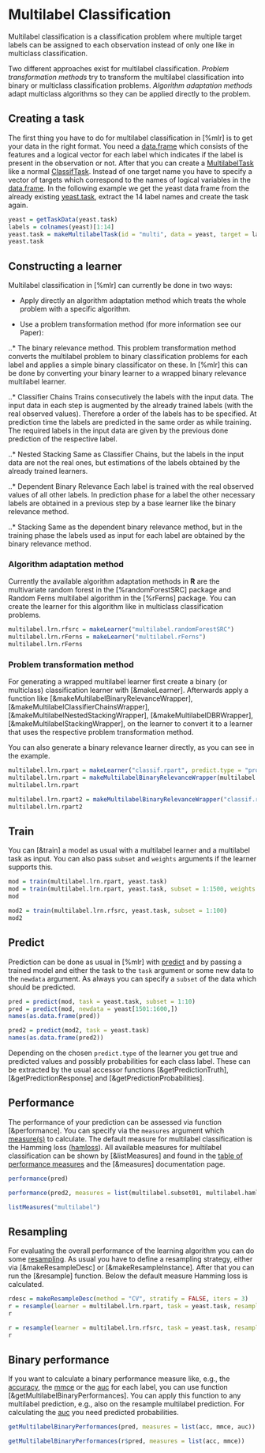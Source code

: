 # Multilabel Classification

Multilabel classification is a classification problem where multiple target labels can be
assigned to each observation instead of only one like in multiclass classification.

Two different approaches exist for multilabel classification. *Problem transformation
methods* try to transform the multilabel classification into binary or multiclass
classification problems. *Algorithm adaptation methods* adapt multiclass algorithms
so they can be applied directly to the problem.

## Creating a task
The first thing you have to do for multilabel classification in [%mlr] is to
get your data in the right format. You need a [data.frame](&base::data.frame) which
consists of the features and a logical vector for each label which indicates if the
label is present in the observation or not. After that you can create a
[MultilabelTask](&Task) like a normal [ClassifTask](&Task). Instead of one
target name you have to specify a vector of targets which correspond to the names of
logical variables in the [data.frame](&base::data.frame). In the following example
we get the yeast data frame from the already existing [yeast.task](&yeast.task), extract
the 14 label names and create the task again.

```r
yeast = getTaskData(yeast.task)
labels = colnames(yeast)[1:14]
yeast.task = makeMultilabelTask(id = "multi", data = yeast, target = labels)
yeast.task
```

## Constructing a learner
Multilabel classification in [%mlr] can currently be done in two ways:

* Apply directly an algorithm adaptation method which treats the whole
problem with a specific algorithm.

* Use a problem transformation method (for more information see our Paper):

..* The binary relevance method.
This problem transformation method converts the multilabel problem to binary
classification problems for each
label and applies a simple binary classificator on these. In [%mlr] this can be done by
converting your binary learner to a wrapped binary relevance multilabel learner.

..* Classifier Chains
Trains consecutively the labels with the input data. The input data in each step is augmented by the already trained labels (with the real observed values). 
Therefore a order of the labels has to be specified. At prediction time the labels are predicted in the same order as while training. 
The required labels in the input data are given by the previous done prediction of the respective label. 

..* Nested Stacking
Same as Classifier Chains, but the labels in the input data are not the real ones, but estimations of the labels obtained by the 
already trained learners. 

..* Dependent Binary Relevance
Each label is trained with the real observed values of all other labels. In prediction phase for a label the other necessary labels are 
obtained in a previous step by a base learner like the binary relevance method.

..* Stacking
Same as the dependent binary relevance method, but in the training phase the labels used as input for each label are obtained by the binary
relevance method. 

### Algorithm adaptation method
Currently the available algorithm adaptation methods in **R** are the multivariate random forest in the [%randomForestSRC] package and Random Ferns multilabel algorithm in the [%rFerns] package. You can create the learner for this algorithm
like in multiclass classification problems.

```r
multilabel.lrn.rfsrc = makeLearner("multilabel.randomForestSRC")
multilabel.lrn.rFerns = makeLearner("multilabel.rFerns")
multilabel.lrn.rFerns
```

### Problem transformation method
For generating a wrapped multilabel learner first create a binary (or multiclass)
classification learner with [&makeLearner]. Afterwards apply a function like
[&makeMultilabelBinaryRelevanceWrapper], [&makeMultilabelClassifierChainsWrapper], [&makeMultilabelNestedStackingWrapper], 
[&makeMultilabelDBRWrapper], [&makeMultilabelStackingWrapper], on the learner to convert it to a learner that uses the respective problem transformation method.

You can also generate a binary relevance learner directly, as you can see in the example.

```r
multilabel.lrn.rpart = makeLearner("classif.rpart", predict.type = "prob")
multilabel.lrn.rpart = makeMultilabelBinaryRelevanceWrapper(multilabel.lrn)
multilabel.lrn.rpart

multilabel.lrn.rpart2 = makeMultilabelBinaryRelevanceWrapper("classif.rpart")
multilabel.lrn.rpart2
```



## Train
You can [&train] a model as usual with a multilabel learner and a
multilabel task as input. You can also pass ``subset`` and ``weights`` arguments if the
learner supports this.

```r
mod = train(multilabel.lrn.rpart, yeast.task)
mod = train(multilabel.lrn.rpart, yeast.task, subset = 1:1500, weights = rep(1/1500, 1500))
mod

mod2 = train(multilabel.lrn.rfsrc, yeast.task, subset = 1:100)
mod2
```

## Predict
Prediction can be done as usual in [%mlr] with [predict](&predict.WrappedModel) and by
passing a trained model
and either the task to the ``task`` argument or some new data to the ``newdata``
argument. As always you can specify a ``subset`` of the data
which should be predicted.

```r
pred = predict(mod, task = yeast.task, subset = 1:10)
pred = predict(mod, newdata = yeast[1501:1600,])
names(as.data.frame(pred))

pred2 = predict(mod2, task = yeast.task)
names(as.data.frame(pred2))
```

Depending on the chosen `predict.type` of the learner you get true and predicted values and
possibly probabilities for each class label.
These can be extracted by the usual accessor functions [&getPredictionTruth], [&getPredictionResponse]
and [&getPredictionProbabilities].


## Performance
The performance of your prediction can be assessed via function [&performance].
You can specify via the `measures` argument which [measure(s)](measures.md) to calculate.
The default measure for multilabel classification is the Hamming loss ([hamloss](measures.md)).
All available measures for multilabel classification can be shown by [&listMeasures] and found in the [table of performance measures](measures.md) and the [&measures] documentation page.

```r
performance(pred)

performance(pred2, measures = list(multilabel.subset01, multilabel.hamloss, multilabel.acc, multilabel.f1, timepredict))

listMeasures("multilabel")
```

## Resampling
For evaluating the overall performance of the learning algorithm you can do some
[resampling](resample.md). As usual you have to define a resampling strategy, either
via [&makeResampleDesc] or [&makeResampleInstance]. After that you can run the [&resample]
function. Below the default measure Hamming loss is calculated.

```r
rdesc = makeResampleDesc(method = "CV", stratify = FALSE, iters = 3)
r = resample(learner = multilabel.lrn.rpart, task = yeast.task, resampling = rdesc, show.info = FALSE)
r

r = resample(learner = multilabel.lrn.rfsrc, task = yeast.task, resampling = rdesc, show.info = FALSE)
r
```

## Binary performance
If you want to calculate a binary
performance measure like, e.g., the [accuracy](measures.md), the [mmce](measures.md)
or the [auc](measures.md) for each label, you can use function
[&getMultilabelBinaryPerformances].
You can apply this function to any multilabel prediction, e.g., also on the resample
multilabel prediction. For calculating the [auc](measures.md) you need
predicted probabilities.

```r
getMultilabelBinaryPerformances(pred, measures = list(acc, mmce, auc))

getMultilabelBinaryPerformances(r$pred, measures = list(acc, mmce))
```
